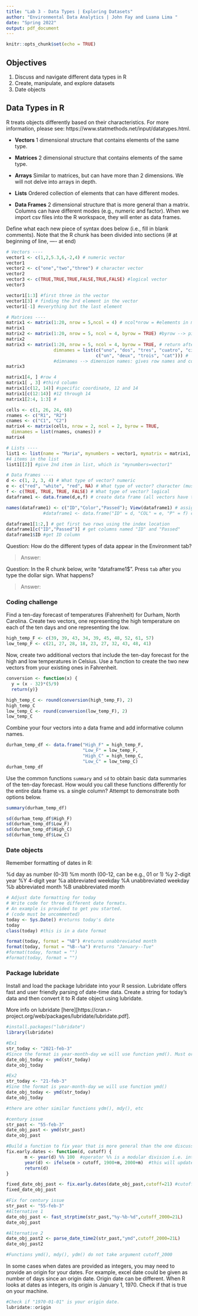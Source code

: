 ```yaml
---
title: "Lab 3 - Data Types | Exploring Datasets"
author: "Environmental Data Analytics | John Fay and Luana Lima "
date: "Spring 2022"
output: pdf_document
---
```


```r
knitr::opts_chunk$set(echo = TRUE)
```

## Objectives
1. Discuss and navigate different data types in R
2. Create, manipulate, and explore datasets
3. Date objects

## Data Types in R
R treats objects differently based on their characteristics. For more information, please see: https://www.statmethods.net/input/datatypes.html. 

* **Vectors** 1 dimensional structure that contains elements of the same type.

* **Matrices** 2 dimensional structure that contains elements of the same type.

* **Arrays** Similar to matrices, but can have more than 2 dimensions. We will not delve into arrays in depth.

* **Lists** Ordered collection of elements that can have different modes.

* **Data Frames** 2 dimensional structure that is more general than a matrix. Columns can have different modes (e.g., numeric and factor). When we import csv files into the R workspace, they will enter as data frames.

Define what each new piece of syntax does below (i.e., fill in blank comments). Note that the R chunk has been divided into sections (# at beginning of line, ---- at end)
```r
# Vectors ----
vector1 <- c(1,2,5.3,6,-2,4) # numeric vector
vector1
vector2 <- c("one","two","three") # character vector
vector2
vector3 <- c(TRUE,TRUE,TRUE,FALSE,TRUE,FALSE) #logical vector
vector3

vector1[1:3] #first three in the vector
vector1[3] # finding the 3rd element in the vector
vector1[-1] #everything but the last element

# Matrices ----
matrix1 <- matrix(1:20, nrow = 5,ncol = 4) # ncol*nrow = #elements in matrix
matrix1
matrix2 <- matrix(1:20, nrow = 5, ncol = 4, byrow = TRUE) #byrow --> pivot/transform
matrix2
matrix3 <- matrix(1:20, nrow = 5, ncol = 4, byrow = TRUE, # return after comma continues the line. 
                  dimnames = list(c("uno", "dos", "tres", "cuatro", "cinco"), 
                                  c("un", "deux", "trois", "cat"))) #
                  #dimnames --> dimension names: gives row names and column names. 
matrix3

matrix1[4, ] #row 4
matrix1[ , 3] #third column
matrix1[c(12, 14)] #specific coordinate, 12 and 14
matrix1[c(12:14)] #12 through 14
matrix1[2:4, 1:3] #

cells <- c(1, 26, 24, 68)
rnames <- c("R1", "R2")
cnames <- c("C1", "C2") 
matrix4 <- matrix(cells, nrow = 2, ncol = 2, byrow = TRUE,
  dimnames = list(rnames, cnames)) # 
matrix4

# Lists ---- 
list1 <- list(name = "Maria", mynumbers = vector1, mymatrix = matrix1, age = 5.3); list1 
#4 items in the list 
list1[[2]] #give 2nd item in list, which is "mynumbers=vector1"

# Data Frames ----
d <- c(1, 2, 3, 4) # What type of vector? numeric
e <- c("red", "white", "red", NA) # What type of vector? character (must include "NA" to make this vector length 4 in order to create the dataframe)
f <- c(TRUE, TRUE, TRUE, FALSE) # What type of vector? logical
dataframe1 <- data.frame(d,e,f) # create data frame (all vectors have the same dimensions). you can also use the cbind() function to create a dataframe

names(dataframe1) <- c("ID","Color","Passed"); View(dataframe1) # assign vector of column names to the function that asks what the column names are in order to change the names.
              #dataframe1 <- data.frame("ID" = d, "COL" = e, "P" = f) can also assign column names while you make the dataframe

dataframe1[1:2,] # get first two rows using the index location 
dataframe1[c("ID","Passed")] # get columns named "ID" and "Passed"
dataframe1$ID #get ID column

```
Question: How do the different types of data appear in the Environment tab?

> Answer: 

Question: In the R chunk below, write "dataframe1$". Press `tab` after you type the dollar sign. What happens?

> Answer: 




### Coding challenge

Find a ten-day forecast of temperatures (Fahrenheit) for Durham, North Carolina. Create two vectors, one representing the high temperature on each of the ten days and one representing the low.

```r
high_temp_F <- c(39, 39, 43, 34, 39, 45, 48, 52, 61, 57)
low_temp_F <- c(21, 27, 28, 18, 23, 27, 32, 43, 48, 41)
```

Now, create two additional vectors that include the ten-day forecast for the high and low temperatures in Celsius. Use a function to create the two new vectors from your existing ones in Fahrenheit.

```r
conversion <- function(x) {
  y = (x - 32)*(5/9)
  return(y)}

high_temp_C <- round(conversion(high_temp_F), 2)
high_temp_C
low_temp_C <- round(conversion(low_temp_F), 2)
low_temp_C
```

Combine your four vectors into a data frame and add informative column names.

```r
durham_temp_df <- data.frame("High_F" = high_temp_F, 
                             "Low_F" = low_temp_F, 
                             "High_C" = high_temp_C, 
                             "Low_C" = low_temp_C)
durham_temp_df
```

Use the common functions `summary` and `sd` to obtain basic data summaries of the ten-day forecast. How would you call these functions differently for the entire data frame vs. a single column? Attempt to demonstrate both options below.

```r
summary(durham_temp_df)

sd(durham_temp_df$High_F)
sd(durham_temp_df$Low_F)
sd(durham_temp_df$High_C)
sd(durham_temp_df$Low_C)

```

### Date objects

Remember formatting of dates in R: 

%d  day as number (0-31)
%m  month (00-12, can be e.g., 01 or 1)
%y  2-digit year
%Y  4-digit year
%a  abbreviated weekday
%A  unabbreviated weekday
%b  abbreviated month
%B  unabbreviated month

```r
# Adjust date formatting for today
# Write code for three different date formats. 
# An example is provided to get you started.
# (code must be uncommented)
today <- Sys.Date() #returns today's date
today
class(today) #this is in a date format

format(today, format = "%B") #returns unabbreviated month
format(today, format = "%B--%a") #returns "January--Tue" 
#format(today, format = "")
#format(today, format = "")

```


### Package lubridate

Install and load the package lubridate into your R session. Lubridate offers fast and user friendly parsing of date-time data. Create a string for today's data and then convert it to R date object using lubridate.

More info on lubridate [here][https://cran.r-project.org/web/packages/lubridate/lubridate.pdf].

```r
#install.packages("lubridate")
library(lubridate)

#Ex1
str_today <- "2021-feb-3"
#Since the format is year-month-day we will use function ymd(). Must order the ymd in the order that it exists in the string.
date_obj_today <- ymd(str_today)
date_obj_today

#Ex2
str_today <- "21-feb-3"
#Sine the format is year-month-day we will use function ymd()
date_obj_today <- ymd(str_today)
date_obj_today

#there are other similar functions ydm(), mdy(), etc
```

```r
#century issue
str_past <- "55-feb-3"
date_obj_past <- ymd(str_past)
date_obj_past

#Build a function to fix year that is more general than the one discussed in the lesson
fix.early.dates <- function(d, cutoff) {
       m <- year(d) %% 100  #operator %% is a modular division i.e. integer-divide year(d) by 100 and returns the remainder 
       year(d) <- ifelse(m > cutoff, 1900+m, 2000+m)  #this will update year(d), year() is a function that returns the year for a data object
       return(d)
}

fixed_date_obj_past <- fix.early.dates(date_obj_past,cutoff=21) #cutoff could be the current year to be more general or any other depending on data set 
fixed_date_obj_past
```

```r
#Fix for century issue
str_past <- "55-feb-3"
#Alternative 1
date_obj_past <- fast_strptime(str_past,"%y-%b-%d",cutoff_2000=21L)
date_obj_past

#Alternative 2
date_obj_past2 <- parse_date_time2(str_past,"ymd",cutoff_2000=21L)
date_obj_past2

#Functions ymd(), mdy(), ydm() do not take argument cutoff_2000
```

In some cases when dates are provided as integers, you may need to provide an origin for your dates. For example, excel date could be given as number of days since an origin date. Origin date can be different. When R looks at dates as integers, its origin is January 1, 1970. Check if that is true on your machine. 

```r
#Check if "1970-01-01" is your origin date.
lubridate::origin

```